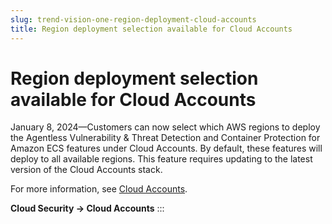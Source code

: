 ```yaml
---
slug: trend-vision-one-region-deployment-cloud-accounts
title: Region deployment selection available for Cloud Accounts
---
```

# Region deployment selection available for Cloud Accounts

January 8, 2024—Customers can now select which AWS regions to deploy the Agentless Vulnerability & Threat Detection and Container Protection for Amazon ECS features under Cloud Accounts. By default, these features will deploy to all available regions. This feature requires updating to the latest version of the Cloud Accounts stack.

For more information, see [Cloud Accounts](cloud-accounts.mdx).

**Cloud Security → Cloud Accounts**
:::
